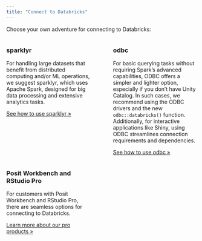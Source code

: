 ```yaml
---
title: "Connect to Databricks"
---
```


Choose your own adventure for connecting to Databricks:

:::: {.columns}

::: {.column width="48%"}

::: {.feature}
### sparklyr
For handling large datasets that benefit from distributed computing and/or ML operations, we suggest sparklyr, which uses Apache Spark, designed for big data processing and extensive analytics tasks.

::: {.learn-more}
[See how to use sparklyr »](./sparklyr.qmd)
:::
:::
:::

::: {.column width="4%"}
:::

::: {.column width="48%"}

::: {.feature}
### odbc
For basic querying tasks without requiring Spark's advanced capabilities, ODBC offers a simpler and lighter option, especially if you don't have Unity Catalog. In such cases, we recommend using the ODBC drivers and the new `odbc::databricks()` function. Additionally, for interactive applications like Shiny, using ODBC streamlines connection requirements and dependencies.

::: {.learn-more}
[See how to use odbc »](./odbc.qmd)
:::
:::
:::
::::

:::: {.columns}

::: {.column width="48%"}

::: {.feature}
### Posit Workbench and RStudio Pro
For customers with Posit Workbench and RStudio Pro, there are seamless options for connecting to Databricks.

::: {.learn-more}
[Learn more about our pro products »](./posit-workbench.qmd)
:::
:::
:::

::: {.column width="4%"}
:::

::: {.column width="48%"}

::: {.feature}

:::
:::
::::